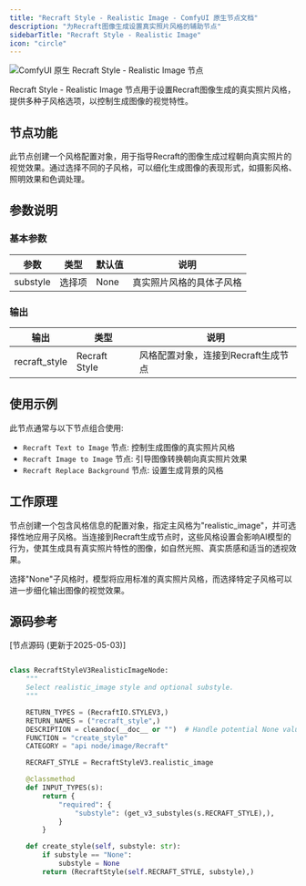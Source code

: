 ```yaml
---
title: "Recraft Style - Realistic Image - ComfyUI 原生节点文档"
description: "为Recraft图像生成设置真实照片风格的辅助节点"
sidebarTitle: "Recraft Style - Realistic Image"
icon: "circle"
---
```


![ComfyUI 原生 Recraft Style - Realistic Image 节点](/images/built-in-nodes/api_nodes/recraft/recraft-style-realistic-image.jpg)

Recraft Style - Realistic Image 节点用于设置Recraft图像生成的真实照片风格，提供多种子风格选项，以控制生成图像的视觉特性。

## 节点功能

此节点创建一个风格配置对象，用于指导Recraft的图像生成过程朝向真实照片的视觉效果。通过选择不同的子风格，可以细化生成图像的表现形式，如摄影风格、照明效果和色调处理。

## 参数说明

### 基本参数

| 参数 | 类型 | 默认值 | 说明 |
|-----|-----|-------|------|
| substyle | 选择项 | None | 真实照片风格的具体子风格 |

### 输出

| 输出 | 类型 | 说明 |
|-----|-----|------|
| recraft_style | Recraft Style | 风格配置对象，连接到Recraft生成节点 |

## 使用示例

此节点通常与以下节点组合使用:

- `Recraft Text to Image` 节点: 控制生成图像的真实照片风格
- `Recraft Image to Image` 节点: 引导图像转换朝向真实照片效果
- `Recraft Replace Background` 节点: 设置生成背景的风格

## 工作原理

节点创建一个包含风格信息的配置对象，指定主风格为"realistic_image"，并可选择性地应用子风格。当连接到Recraft生成节点时，这些风格设置会影响AI模型的行为，使其生成具有真实照片特性的图像，如自然光照、真实质感和适当的透视效果。

选择"None"子风格时，模型将应用标准的真实照片风格，而选择特定子风格可以进一步细化输出图像的视觉效果。

## 源码参考

[节点源码 (更新于2025-05-03)] 

```python

class RecraftStyleV3RealisticImageNode:
    """
    Select realistic_image style and optional substyle.
    """

    RETURN_TYPES = (RecraftIO.STYLEV3,)
    RETURN_NAMES = ("recraft_style",)
    DESCRIPTION = cleandoc(__doc__ or "")  # Handle potential None value
    FUNCTION = "create_style"
    CATEGORY = "api node/image/Recraft"

    RECRAFT_STYLE = RecraftStyleV3.realistic_image

    @classmethod
    def INPUT_TYPES(s):
        return {
            "required": {
                "substyle": (get_v3_substyles(s.RECRAFT_STYLE),),
            }
        }

    def create_style(self, substyle: str):
        if substyle == "None":
            substyle = None
        return (RecraftStyle(self.RECRAFT_STYLE, substyle),)

```